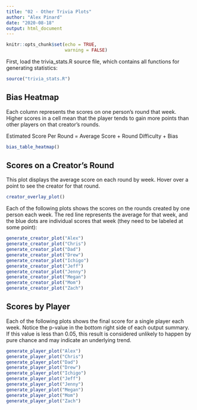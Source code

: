 ```yaml
---
title: "02 - Other Trivia Plots"
author: "Alex Pinard"
date: "2020-08-18"
output: html_document
---
```


```r
knitr::opts_chunk$set(echo = TRUE,
                      warning = FALSE)
```

First, load the trivia_stats.R source file, which contains all functions for generating statistics:

```r
source("trivia_stats.R")
```

## Bias Heatmap

Each column represents the scores on one person's round that week. Higher scores in a cell mean that the player tends to gain more points than other players on that creator's rounds.

Estimated Score Per Round = Average Score + Round Difficulty + Bias

```r
bias_table_heatmap()
```

## Scores on a Creator's Round

This plot displays the average score on each round by week. Hover over a point to see the creator for that round.

```r
creator_overlay_plot()
```

Each of the following plots shows the scores on the rounds created by one person each week. The red line represents the average for that week, and the blue dots are individual scores that week (they need to be labeled at some point):

```r
generate_creator_plot("Alex")
generate_creator_plot("Chris")
generate_creator_plot("Dad")
generate_creator_plot("Drew")
generate_creator_plot("Ichigo")
generate_creator_plot("Jeff")
generate_creator_plot("Jenny")
generate_creator_plot("Megan")
generate_creator_plot("Mom")
generate_creator_plot("Zach")
```

## Scores by Player

Each of the following plots shows the final score for a single player each week. Notice the p-value in the bottom right side of each output summary. If this value is less than 0.05, this result is considered unlikely to happen by pure chance and may indicate an underlying trend. 

```r
generate_player_plot("Alex")
generate_player_plot("Chris")
generate_player_plot("Dad")
generate_player_plot("Drew")
generate_player_plot("Ichigo")
generate_player_plot("Jeff")
generate_player_plot("Jenny")
generate_player_plot("Megan")
generate_player_plot("Mom")
generate_player_plot("Zach")
```